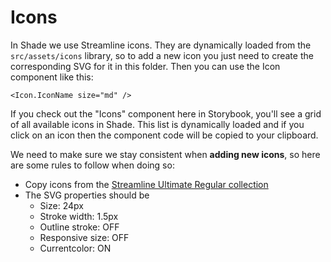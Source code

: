 
<Meta title="Icons" />

<div className="sb-doc">

# Icons

In Shade we use Streamline icons. They are dynamically loaded from the `src/assets/icons` library, so to add a new icon you just need to create the corresponding SVG for it in this folder. Then you can use the Icon component like this:

```
<Icon.IconName size="md" />
```

If you check out the "Icons" component here in Storybook, you'll see a grid of all available icons in Shade. This list is dynamically loaded and if you click on an icon then the component code will be copied to your clipboard.

We need to make sure we stay consistent when **adding new icons**, so here are some rules to follow when doing so:

- Copy icons from the [Streamline Ultimate Regular collection](https://www.streamlinehq.com/icons/streamline-regular)
- The SVG properties should be
  - Size: 24px
  - Stroke width: 1.5px
  - Outline stroke: OFF
  - Responsive size: OFF
  - Currentcolor: ON

</div>
